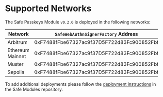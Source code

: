 # Supported Networks

The Safe Passkeys Module `v0.2.0` is deployed in the following networks:

| Network                      | `SafeWebAuthnSignerFactory` Address        | `DaimoP256Verifier` Address                | `FCLP256Verifier` Address                  |
| ---------------------------- | ------------------------------------------ | ------------------------------------------ | ------------------------------------------ |
| Arbitrum                     | 0xF7488fFbe67327ac9f37D5F722d83Fc900852Fbf | 0xc2b78104907F722DABAc4C69f826a522B2754De4 | 0x445a0683e494ea0c5AF3E83c5159fBE47Cf9e765 |
| Ethereum Mainnet             | 0xF7488fFbe67327ac9f37D5F722d83Fc900852Fbf | 0xc2b78104907F722DABAc4C69f826a522B2754De4 | 0x445a0683e494ea0c5AF3E83c5159fBE47Cf9e765 |
| Muster                       | 0xF7488fFbe67327ac9f37D5F722d83Fc900852Fbf | 0xc2b78104907F722DABAc4C69f826a522B2754De4 | 0x445a0683e494ea0c5AF3E83c5159fBE47Cf9e765 |
| Sepolia                      | 0xF7488fFbe67327ac9f37D5F722d83Fc900852Fbf | 0xc2b78104907F722DABAc4C69f826a522B2754De4 | 0x445a0683e494ea0c5AF3E83c5159fBE47Cf9e765 |

To add additional deployments please follow the [deployment instructions](https://github.com/safe-global/safe-modules/tree/23f6b9ed01855c84d63f2280bf38fffd252cdf47/modules/passkey#deployments) in the Safe Modules repository.
